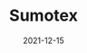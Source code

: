 ---
title: Sumotex
tag: DeFi,NFTs
status: publish
date: 2021-12-15
slug: Sumotex is the first ever blockchain powered Real Estate PE firm with the integration of MachineFi principles.
logo: /img/Sumotex.png
featured_img:
website: https://sumotex.co/
twitter:
telegram:
---